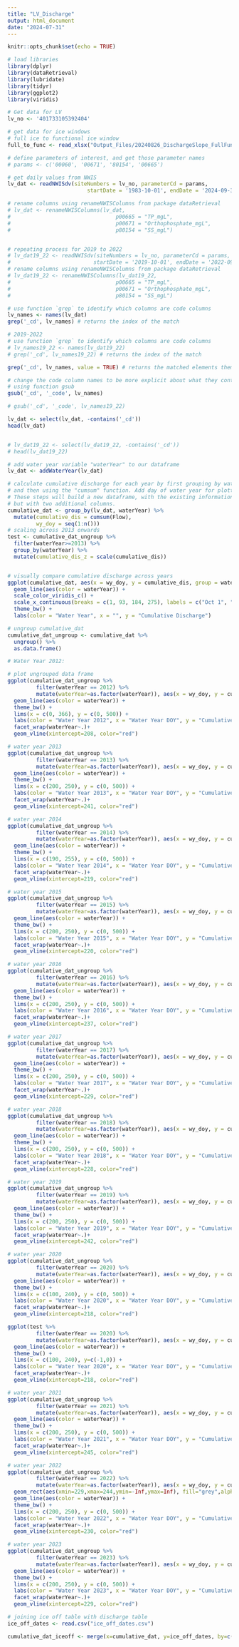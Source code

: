 ```yaml
---
title: "LV_Discharge"
output: html_document
date: "2024-07-31"
---
```


```r
knitr::opts_chunk$set(echo = TRUE)
```

```r
# load libraries
library(dplyr)
library(dataRetrieval)
library(lubridate)
library(tidyr)
library(ggplot2)
library(viridis)

# Get data for LV
lv_no <- '401733105392404'

# get data for ice windows
# full ice to functional ice window
full_to_func <- read_xlsx("Output_Files/20240826_DischargeSlope_FullFunctional.xlsx")

# define parameters of interest, and get those parameter names
# params <- c('00060', '00671', '80154', '00665')

# get daily values from NWIS
lv_dat <- readNWISdv(siteNumbers = lv_no, parameterCd = params,
                         startDate = '1983-10-01', endDate = '2024-09-30')

# rename columns using renameNWISColumns from package dataRetrieval
# lv_dat <- renameNWISColumns(lv_dat,
#                                 p00665 = "TP_mgL",
#                                 p00671 = "Orthophosphate_mgL",
#                                 p80154 = "SS_mgL")


# repeating process for 2019 to 2022
# lv_dat19_22 <- readNWISdv(siteNumbers = lv_no, parameterCd = params,
#                          startDate = '2019-10-01', endDate = '2022-09-30')
# rename columns using renameNWISColumns from package dataRetrieval
# lv_dat19_22 <- renameNWISColumns(lv_dat19_22,
#                                 p00665 = "TP_mgL",
#                                 p00671 = "Orthophosphate_mgL",
#                                 p80154 = "SS_mgL")
```


```r
# use function `grep` to identify which columns are code columns
lv_names <- names(lv_dat)
grep('_cd', lv_names) # returns the index of the match

# 2019-2022
# use function `grep` to identify which columns are code columns
# lv_names19_22 <- names(lv_dat19_22)
# grep('_cd', lv_names19_22) # returns the index of the match

```


```r
grep('_cd', lv_names, value = TRUE) # returns the matched elements themselves
```


```r
# change the code column names to be more explicit about what they contain
# using function gsub
gsub('_cd', '_code', lv_names)

# gsub('_cd', '_code', lv_names19_22)
```


```r
lv_dat <- select(lv_dat, -contains('_cd'))
head(lv_dat)


# lv_dat19_22 <- select(lv_dat19_22, -contains('_cd'))
# head(lv_dat19_22)
```


```r
# add water year variable "waterYear" to our dataframe
lv_dat <- addWaterYear(lv_dat)

# calculate cumulative discharge for each year by first grouping by water year,
# and then using the "cumsum" function. Add day of water year for plotting purposes.
# These steps will build a new dataframe, with the existing information in yahara_dat
# but with two additional columns.
cumulative_dat <- group_by(lv_dat, waterYear) %>%
  mutate(cumulative_dis = cumsum(Flow), 
         wy_doy = seq(1:n()))
# scaling across 2013 onwards
test <- cumulative_dat_ungroup %>%
  filter(waterYear>=2013) %>%
  group_by(waterYear) %>% 
  mutate(cumulative_dis_z = scale(cumulative_dis))


# visually compare cumulative discharge across years
ggplot(cumulative_dat, aes(x = wy_doy, y = cumulative_dis, group = waterYear)) +
  geom_line(aes(color = waterYear)) +
  scale_color_viridis_c() +
  scale_x_continuous(breaks = c(1, 93, 184, 275), labels = c("Oct 1", "Jan 1", "Apr 1", "July 1")) +
  theme_bw() +
  labs(color = "Water Year", x = "", y = "Cumulative Discharge")

```

```r
# ungroup cumulative_dat 
cumulative_dat_ungroup <- cumulative_dat %>%
  ungroup() %>%
  as.data.frame()
```



```r

# Water Year 2012:

# plot ungrouped data frame
ggplot(cumulative_dat_ungroup %>%
         filter(waterYear == 2012) %>%
         mutate(waterYear=as.factor(waterYear)), aes(x = wy_doy, y = cumulative_dis, group = waterYear))+
  geom_line(aes(color = waterYear)) +
  theme_bw() +
  lims(x = c(0, 366), y = c(0, 500)) +
  labs(color = "Water Year 2012", x = "Water Year DOY", y = "Cumulative Discharge") +
  facet_wrap(waterYear~.)+
  geom_vline(xintercept=208, color="red") 

```

```r
# water year 2013
ggplot(cumulative_dat_ungroup %>%
         filter(waterYear == 2013) %>%
         mutate(waterYear=as.factor(waterYear)), aes(x = wy_doy, y = cumulative_dis, group = waterYear))+
  geom_line(aes(color = waterYear)) +
  theme_bw() +
  lims(x = c(200, 250), y = c(0, 500)) +
  labs(color = "Water Year 2013", x = "Water Year DOY", y = "Cumulative Discharge") +
  facet_wrap(waterYear~.)+
  geom_vline(xintercept=241, color="red") 
```


```r
# water year 2014
ggplot(cumulative_dat_ungroup %>%
         filter(waterYear == 2014) %>%
         mutate(waterYear=as.factor(waterYear)), aes(x = wy_doy, y = cumulative_dis, group = waterYear))+
  geom_line(aes(color = waterYear)) +
  theme_bw() +
  lims(x = c(190, 255), y = c(0, 500)) +
  labs(color = "Water Year 2014", x = "Water Year DOY", y = "Cumulative Discharge") +
  facet_wrap(waterYear~.)+
  geom_vline(xintercept=219, color="red") 
```


```r
# water year 2015
ggplot(cumulative_dat_ungroup %>%
         filter(waterYear == 2015) %>%
         mutate(waterYear=as.factor(waterYear)), aes(x = wy_doy, y = cumulative_dis, group = waterYear))+
  geom_line(aes(color = waterYear)) +
  theme_bw() +
  lims(x = c(200, 250), y = c(0, 500)) +
  labs(color = "Water Year 2015", x = "Water Year DOY", y = "Cumulative Discharge") +
  facet_wrap(waterYear~.)+
  geom_vline(xintercept=220, color="red") 
```


```r
# water year 2016
ggplot(cumulative_dat_ungroup %>%
         filter(waterYear == 2016) %>%
         mutate(waterYear=as.factor(waterYear)), aes(x = wy_doy, y = cumulative_dis, group = waterYear))+
  geom_line(aes(color = waterYear)) +
  theme_bw() +
  lims(x = c(200, 250), y = c(0, 500)) +
  labs(color = "Water Year 2016", x = "Water Year DOY", y = "Cumulative Discharge") +
  facet_wrap(waterYear~.)+
  geom_vline(xintercept=237, color="red") 
```


```r
# water year 2017
ggplot(cumulative_dat_ungroup %>%
         filter(waterYear == 2017) %>%
         mutate(waterYear=as.factor(waterYear)), aes(x = wy_doy, y = cumulative_dis, group = waterYear))+
  geom_line(aes(color = waterYear)) +
  theme_bw() +
  lims(x = c(200, 250), y = c(0, 500)) +
  labs(color = "Water Year 2017", x = "Water Year DOY", y = "Cumulative Discharge") +
  facet_wrap(waterYear~.)+
  geom_vline(xintercept=229, color="red") 
```


```r
# water year 2018
ggplot(cumulative_dat_ungroup %>%
         filter(waterYear == 2018) %>%
         mutate(waterYear=as.factor(waterYear)), aes(x = wy_doy, y = cumulative_dis, group = waterYear))+
  geom_line(aes(color = waterYear)) +
  theme_bw() +
  lims(x = c(200, 250), y = c(0, 500)) +
  labs(color = "Water Year 2018", x = "Water Year DOY", y = "Cumulative Discharge") +
  facet_wrap(waterYear~.)+
  geom_vline(xintercept=228, color="red") 
```


```r
# water year 2019
ggplot(cumulative_dat_ungroup %>%
         filter(waterYear == 2019) %>%
         mutate(waterYear=as.factor(waterYear)), aes(x = wy_doy, y = cumulative_dis, group = waterYear))+
  geom_line(aes(color = waterYear)) +
  theme_bw() +
  lims(x = c(200, 250), y = c(0, 500)) +
  labs(color = "Water Year 2019", x = "Water Year DOY", y = "Cumulative Discharge") +
  facet_wrap(waterYear~.)+
  geom_vline(xintercept=242, color="red") 
```


```r
# water year 2020
ggplot(cumulative_dat_ungroup %>%
         filter(waterYear == 2020) %>%
         mutate(waterYear=as.factor(waterYear)), aes(x = wy_doy, y = cumulative_dis, group = waterYear))+
  geom_line(aes(color = waterYear)) +
  theme_bw() +
  lims(x = c(100, 240), y = c(0, 500)) +
  labs(color = "Water Year 2020", x = "Water Year DOY", y = "Cumulative Discharge") +
  facet_wrap(waterYear~.)+
  geom_vline(xintercept=218, color="red") 

ggplot(test %>%
         filter(waterYear == 2020) %>%
         mutate(waterYear=as.factor(waterYear)), aes(x = wy_doy, y = cumulative_dis_z, group = waterYear))+
  geom_line(aes(color = waterYear)) +
  theme_bw() +
  lims(x = c(100, 240), y=c(-1,0)) +
  labs(color = "Water Year 2020", x = "Water Year DOY", y = "Cumulative Discharge") +
  facet_wrap(waterYear~.)+
  geom_vline(xintercept=218, color="red") 
```


```r
# water year 2021
ggplot(cumulative_dat_ungroup %>%
         filter(waterYear == 2021) %>%
         mutate(waterYear=as.factor(waterYear)), aes(x = wy_doy, y = cumulative_dis, group = waterYear))+
  geom_line(aes(color = waterYear)) +
  theme_bw() +
  lims(x = c(200, 250), y = c(0, 500)) +
  labs(color = "Water Year 2021", x = "Water Year DOY", y = "Cumulative Discharge") +
  facet_wrap(waterYear~.)+
  geom_vline(xintercept=245, color="red") 
```


```r
# water year 2022
ggplot(cumulative_dat_ungroup %>%
         filter(waterYear == 2022) %>%
         mutate(waterYear=as.factor(waterYear)), aes(x = wy_doy, y = cumulative_dis, group = waterYear))+
  geom_rect(aes(xmin=229,xmax=244,ymin=-Inf,ymax=Inf), fill="grey",alpha=0.1)+
  geom_line(aes(color = waterYear)) +
  theme_bw() +
  lims(x = c(200, 250), y = c(0, 500)) +
  labs(color = "Water Year 2022", x = "Water Year DOY", y = "Cumulative Discharge") +
  facet_wrap(waterYear~.)+
  geom_vline(xintercept=230, color="red")
```


```r
# water year 2023
ggplot(cumulative_dat_ungroup %>%
         filter(waterYear == 2023) %>%
         mutate(waterYear=as.factor(waterYear)), aes(x = wy_doy, y = cumulative_dis, group = waterYear))+
  geom_line(aes(color = waterYear)) +
  theme_bw() +
  lims(x = c(200, 250), y = c(0, 500)) +
  labs(color = "Water Year 2023", x = "Water Year DOY", y = "Cumulative Discharge") +
  facet_wrap(waterYear~.)+
  geom_vline(xintercept=229, color="red")
```


```r
# joining ice off table with discharge table
ice_off_dates <- read.csv("ice_off_dates.csv")

cumulative_dat_iceoff <- merge(x=cumulative_dat, y=ice_off_dates, by=c("waterYear","wy_doy"), all.x=T)
```


```r

```


